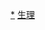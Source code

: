 {{Navbox
|name   = 诺贝尔生理学或医学奖获得者
|title  = [[诺贝尔生理学或医学奖]][[诺贝尔生理学或医学奖得主列表|获得者]]
|state = {{{state|collapsed}}}
|titlestyle = background: #d3d3d3;
|groupstyle = background: #d3d3d3; text-align: center;
|belowstyle = background: #d3d3d3;

|group1 = 1901年<br />至<br />1925年
|list1  = <div>
1901年：[[埃米尔·阿道夫·冯·贝林|贝林]]{{ww}}
1902年：[[罗纳德·罗斯|罗斯]]{{ww}}
1903年：[[尼尔斯·吕贝里·芬森|芬森]]{{ww}}
1904年：[[巴甫洛夫]]{{ww}}
1905年：[[罗伯特·科赫|-{zh-hans:科赫;zh-hant:柯霍}-]]{{ww}}
1906年：[[卡米洛·高尔基|高尔基]]、[[圣地亚哥·拉蒙-卡哈尔|拉蒙-卡哈尔]]{{ww}}
1907年：[[夏尔·路易·阿方斯·拉韦朗|拉韦朗]]{{ww}}
1908年：[[伊利亞·梅契尼可夫|梅契尼可夫]]、[[保罗·埃尔利希|埃尔利希]]{{ww}}
1909年：[[埃米尔·特奥多尔·科赫尔|科赫尔]]{{ww}}
1910年：[[阿尔布雷希特·科塞尔|科塞尔]]{{ww}}
1911年：[[阿爾瓦·古爾斯特蘭德|古尔斯特兰德]]{{ww}}
1912年：[[亚历克西·卡雷尔|卡雷尔]]{{ww}}
1913年：[[夏尔·罗贝尔·里歇|里歇]]{{ww}}
1914年：[[羅伯特·巴拉尼|巴拉尼]]{{ww}}
1919年：[[朱尔·博尔代|博尔代]]{{ww}}
1920年：[[奥古斯特·克罗|克罗]]{{ww}}
1922年：[[阿奇博爾德·希爾|希尔]]、[[奧托·邁爾霍夫|迈尔霍夫]]{{ww}}
1923年：[[弗雷德里克·班廷|班廷]]、[[約翰·麥克勞德 (生理學家)|麦克劳德]]{{ww}}
1924年：[[威廉·埃因托芬|埃因托芬]]
</div>

|group2 = 1926年<br />至<br />1950年
|list2 = <div>
1926年：[[約翰尼斯·菲比格|菲比格]]{{ww}}
1927年：[[朱利葉斯·瓦格納-堯雷格|瓦格纳-尧雷格]]{{ww}}
1928年：[[夏尔·尼科勒|尼科勒]]{{ww}}
1929年：[[克里斯蒂安·艾克曼|艾克曼]]、[[弗雷德里克·霍普金斯|霍普金斯]]{{ww}}
1930年：[[卡尔·兰德施泰纳|兰德施泰纳]]{{ww}}
1931年：[[奥托·海因里希·瓦尔堡|瓦尔堡]]{{ww}}
1932年：[[查尔斯·斯科特·谢灵顿|谢灵顿]]、[[埃德加·阿德里安，第一代阿德里安男爵|阿德里安]]{{ww}}
1933年：[[托马斯·亨特·摩尔根|摩尔根]]{{ww}}
1934年：[[喬治·惠普爾|惠普爾]]、[[喬治·邁諾特|邁諾特]]、[[威廉·莫菲|莫菲]]{{ww}}
1935年：[[漢斯·斯佩曼|斯佩曼]]{{ww}}
1936年：[[亨利·哈利特·戴尔|戴尔]]、[[奥托·勒维|勒维]]{{ww}}
1937年：[[阿尔伯特·圣捷尔吉|圣捷尔吉]]{{ww}}
1938年：[[柯奈尔·海门斯|海门斯]]{{ww}}
1939年：[[格哈德·多馬克|多馬克]]{{ww}}
1943年：[[亨利克·達姆|達姆]]、[[愛德華·阿德爾伯特·多伊西|多伊西]]{{ww}}
1944年：[[約瑟夫·厄爾蘭格|厄爾蘭格]]、[[赫伯特·斯潘塞·加塞|加塞]]{{ww}}
1945年：[[亚历山大·弗莱明|弗莱明]]、[[恩斯特·伯利斯·柴恩|柴恩]]、[[霍華德·弗洛里，弗洛里男爵|弗洛里]]{{ww}}
1946年：[[赫尔曼·约瑟夫·马勒|馬勒]]{{ww}}
1947年：[[卡尔·斐迪南·科里|科里]]、[[格蒂·科里|G·科里]]、[[贝尔纳多·奥赛|奥赛]]{{ww}}
1948年：[[保罗·赫尔曼·穆勒|穆勒]]{{ww}}
1949年：[[瓦尔特·鲁道夫·赫斯‎|赫斯]]、[[安东尼奥·埃加斯·莫尼斯|莫尼斯]]{{ww}}
1950年：[[爱德华·卡尔文·肯德尔|肯德尔]]、[[塔德乌什·赖希施泰因|赖希施泰因]]、[[菲利普·肖瓦特·亨奇|亨奇]]
</div>

|group3 = 1951年<br />至<br />1975年
|list3  = <div>
1951年：[[马克斯·泰累尔|泰累尔]]{{ww}}
1952年：[[赛尔曼·A·瓦克斯曼|瓦克斯曼]]{{ww}}
1953年：[[汉斯·阿道夫·克雷布斯|克雷布斯]]、[[弗里茨·阿尔贝特·李普曼|李普曼]]{{ww}}
1954年：[[约翰·富兰克林·恩德斯|恩德斯]]、[[托马斯·哈克尔·韦勒|韦勒]]、[[弗雷德里克·查普曼·罗宾斯|罗宾斯]]{{ww}}
1955年：[[胡戈·特奥雷尔|特奥雷尔]]{{ww}}
1956年：[[安德烈·弗雷德里克·考南德|考南德]]、[[沃纳·福斯曼|福斯曼]]、[[迪金森·伍德拉夫·理查兹|理查兹]]{{ww}}
1957年：[[达尼埃尔·博韦|博韦]]{{ww}}
1958年：[[乔治·韦尔斯·比德尔|比德尔]]、[[爱德华·劳里·塔特姆|塔特姆]]、[[乔舒亚·莱德伯格|莱德伯格]]{{ww}}
1959年：[[塞韦罗·奥乔亚|奥乔亚]]、[[阿瑟·科恩伯格|科恩伯格]]{{ww}}
1960年：[[弗兰克·麦克法兰·伯内特|伯内特]]、[[彼得·梅达沃|梅达沃]]{{ww}}
1961年：[[盖欧尔格·冯·贝凯希|贝凯希]]{{ww}}
1962年：[[弗朗西斯·克里克|克里克]]、[[詹姆斯·杜威·沃森|沃森]]、[[莫里斯·威爾金斯|威尔金斯]]{{ww}}
1963年：[[約翰·卡魯·埃克爾斯|埃克爾斯]]、[[艾倫·勞埃德·霍奇金|霍奇金]]、[[安德魯·赫胥黎|赫胥黎]]{{ww}}
1964年：[[康拉德·布洛赫|布洛赫]]、[[费奥多尔·吕嫩|吕嫩]]{{ww}}
1965年：[[方斯華·賈克柏|賈克柏]]、[[安德列·利沃夫|利沃夫]]、[[賈克·莫諾|莫諾]]{{ww}}
1966年：[[裴頓·勞斯|勞斯]]、[[查爾斯·布蘭頓·哈金斯|哈金斯]]{{ww}}
1967年：[[拉格納·格拉尼特|格拉尼特]]、[[霍爾登·凱弗·哈特蘭|哈特蘭]]、[[乔治·沃尔德|沃尔德]]{{ww}}
1968年：[[羅伯特·W·霍利|霍利]]、[[哈尔·葛宾·科拉纳|科拉纳]]、[[馬歇爾·沃倫·尼倫伯格|尼伦伯格]]{{ww}}
1969年：[[馬克斯·德爾布呂克|德爾布呂克]]、[[阿弗雷德·赫希|赫希]]、[[薩爾瓦多·盧瑞亞|盧瑞亞]]{{ww}}
1970年：[[伯纳德·卡茨|卡茨]]、[[乌尔夫·冯·奥伊勒|奥伊勒]]、[[朱利叶斯·阿克塞尔罗德|阿克塞尔罗德]]{{ww}}
1971年：[[厄爾·威爾伯·薩瑟蘭|萨瑟兰]]{{ww}}
1972年：[[傑拉爾德·埃德爾曼|埃德爾曼]]、[[羅德尼·羅伯特·波特|波特]]{{ww}}
1973年：[[卡尔·冯·弗里希|弗里希]]、[[康拉德·洛伦兹|洛伦兹]]、[[尼古拉斯·廷贝亨|廷贝亨]]{{ww}}
1974年：[[阿爾伯特·克勞德|克勞德]]、[[克里斯汀·德·迪夫|迪夫]]、[[喬治·埃米爾·帕拉德|帕拉德]]{{ww}}
1975年：[[戴维·巴尔的摩|巴尔的摩]]、[[罗纳托·杜尔贝科|杜尔贝科]]、[[霍华德·马丁·特明|特明]]
</div>

|group4 = 1976年<br />至<br />2000年
|list4  = <div>
1976年：[[巴鲁克·塞缪尔·布隆伯格|布隆伯格]]、[[丹尼尔·卡尔顿·盖杜谢克|盖杜谢克]]{{ww}}
1977年：[[罗歇·吉耶曼|吉耶曼]]、[[安德鲁·沙利|沙利]]、[[罗莎琳·萨斯曼·耶洛|耶洛]]{{ww}}
1978年：[[沃納·亞伯|亞伯]]、[[丹尼爾·那森斯|内森斯]]、[[漢彌爾頓·史密斯|史密斯]]{{ww}}
1979年：[[阿蘭·麥克萊德·科馬克|科马克]]、[[高弗雷·豪斯费尔德|豪斯费尔德]]{{ww}}
1980年：[[巴茹·贝纳塞拉夫|贝纳塞拉夫]]、[[让·多塞|多塞]]、[[乔治·斯内尔|斯内尔]]{{ww}}
1981年：[[罗杰·斯佩里|斯佩里]]、[[大衛·休伯爾|休伯爾]]、[[托斯坦·威泽尔|威泽尔]]{{ww}}
1982年：[[蘇恩·伯格斯特龍|伯格斯特龍]]、[[本格特·薩米爾松|薩米爾松]]、[[約翰·范恩|范恩]]{{ww}}
1983年：[[巴巴拉·麦克林托克|麦克林托克]]{{ww}}
1984年：[[尼爾斯·傑尼|傑尼]]、[[乔治斯·克勒|克勒]]、[[色萨·米尔斯坦|米爾斯坦]]{{ww}}
1985年：[[麥可·斯圖亞特·布朗|布朗]]、[[約瑟夫·里歐納德·戈爾茨坦|戈爾茨坦]]{{ww}}
1986年：[[斯坦利·科恩|科恩]]、[[丽塔·列维-蒙塔尔奇尼|列维-蒙塔尔奇尼]]{{ww}}
1987年：[[利根川進]]{{ww}}
1988年：[[詹姆士·W·布拉克|布拉克]]、[[格特魯德·B·埃利恩|埃利恩]]、[[喬治·H·希欽斯|希欽斯]]{{ww}}
1989年：[[迈克尔·毕晓普|毕晓普]]、[[哈罗德·瓦慕斯|瓦慕斯]]{{ww}}
1990年：[[约瑟夫·默里|默里]]、[[唐纳尔·托马斯|托马斯]]{{ww}}
1991年：[[厄溫·內爾|內爾]]、[[伯特·薩克曼|薩克曼]]{{ww}}
1992年：[[埃德蒙·费希尔|费希尔]]、[[埃德温·克雷布斯|克雷布斯]]{{ww}}
1993年：[[理察·羅伯茨|羅伯茨]]、[[菲利普·夏普|夏普]]{{ww}}
1994年：[[艾爾佛列·古曼·吉爾曼|吉爾曼]]、[[馬丁·羅德貝爾|羅德貝爾]]{{ww}}
1995年：[[爱德华·B·路易斯|路易斯]]、[[克里斯汀·纽斯林-沃尔哈德|纽斯林-沃尔哈德]]、[[艾瑞克·威斯喬斯|威斯喬斯]]{{ww}}
1996年：[[彼得·杜赫提|杜赫提]]、[[羅夫·辛克納吉|辛克納吉]]{{ww}}
1997年：[[史坦利·布魯希納|布魯希納]]{{ww}}
1998年：[[羅伯·佛契哥特|佛契哥特]]、[[路易斯·伊格纳罗|伊格纳罗]]、[[費瑞·慕拉德|慕拉德]]{{ww}}
1999年：[[古特·布洛伯爾|布洛伯爾]]{{ww}}
2000年：[[阿尔维德·卡尔森|卡爾森]]、[[保羅·格林加德|格林加德]]、[[埃里克·坎德尔|坎德爾]]
</div>

|group5 = 2001年<br />至今
|list5  = <div>
2001年：[[利兰·哈特韦尔|哈特韦尔]]、[[蒂姆·亨特|亨特]]、[[保罗·纳斯|纳斯]]{{ww}}
2002年：[[西德尼·布伦纳|布伦纳]]、[[H·罗伯特·霍维茨|霍维茨]]、[[约翰·苏尔斯顿|苏尔斯顿]]{{ww}}
2003年：[[保罗·劳特伯|劳特伯]]、[[彼得·曼斯菲尔德|曼斯菲尔德]]{{ww}}
2004年：[[理查德·阿克塞尔|阿克塞尔]]、[[琳達·巴克|巴克]]{{ww}}
2005年：[[巴里·馬歇爾|馬歇爾]]、[[罗宾·沃伦|沃倫]]{{ww}}
2006年：[[安德魯·法厄|法厄]]、[[克雷格·梅洛|梅洛]]{{ww}}
2007年：[[马里奥·卡佩奇|卡佩奇]]、[[马丁·埃文斯|埃文斯]]、[[奥利弗·史密斯|史密斯]]{{ww}}
2008年：[[哈拉尔德·楚尔·豪森|豪森]]、[[弗朗索瓦丝·巴尔-西诺西|巴尔-西诺西]]、[[吕克·蒙塔尼耶|蒙塔尼耶]]{{ww}}
2009年：[[伊丽莎白·布莱克本|布莱克本]]、[[卡罗尔·格雷德|格雷德]]、[[杰克·绍斯塔克|绍斯塔克]]{{ww}}
2010年：[[罗伯特·爱德华兹|爱德华兹]]{{ww}}
2011年：[[布鲁斯·博伊特勒|博伊特勒]]、[[朱尔·A·奥夫曼|奥夫曼]]、[[拉尔夫·斯坦曼|斯坦曼]]{{ww}}
2012年：[[约翰·格登|格登]]、[[山中伸彌]]{{ww}}
2013年：[[詹姆斯·罗思曼|罗思曼]]、[[兰迪·谢克曼|谢克曼]]、[[托马斯·聚德霍夫|聚德霍夫]]{{ww}}
2014年：[[约翰·奥基夫|奥基夫]]、[[迈-布里特·莫泽|莫泽夫人]]、[[爱德华·莫泽|莫泽]]{{ww}}
2015年：[[威廉·塞西尔·坎贝尔|坎贝尔]]、[[大村智]]、[[屠呦呦]]{{ww}}
2016年：[[大隅良典]]{{ww}}
2017年：[[傑弗里·霍爾|霍爾]]、[[迈克尔·罗斯巴什|羅斯巴什]]、[[迈克尔·扬|揚]]{{ww}}
2018年：[[詹姆斯·艾利森|-{zh-tw:艾立遜;zh-cn:艾利森;zh-hk:艾利臣;}-]]、[[本庶佑]]{{ww}}
2019年：[[威廉·凱林|凱林]]、[[彼得·拉特克利夫|拉特克利夫]]、[[格雷格·塞門扎|塞門扎]]{{ww}}
2020年：[[哈维·阿尔特|-{zh-hans:奥尔特;zh-tw:阿爾特;zh-hk:阿爾特;}-]]、[[迈克尔·霍顿|霍顿]]、[[查尔斯·M·赖斯|赖斯]]{{ww}}
2021年：[[戴維·朱利葉斯|朱利葉斯]]、[[阿登·帕塔普蒂安|帕塔普蒂安]]

</div>
|below = 注：年份不一定是實際獲獎時間，1914年、1922年、1926年、1938年、1943年的獎項都延後一年頒發。
}}<noinclude>
[[Category:诺贝尔生理学或医学奖获得者|*]]
[[Category:诺贝尔奖模板|生理]]
</noinclude>